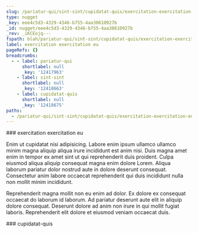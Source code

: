 ```yaml
---
slug: /pariatur-qui/sint-sint/cupidatat-quis/exercitation-exercitation-eu
type: nugget
_key: eee4c5d3-4329-4346-b755-4aa30610927b
_id: nugget/eee4c5d3-4329-4346-b755-4aa30610927b
_rev: _iKCEojq---
fspath: blah/pariatur-qui/sint-sint/cupidatat-quis/exercitation-exercitation-eu.md
label: exercitation exercitation eu
pageRefs: {}
breadcrumbs:
  - - label: pariatur-qui
      shortlabel: null
      _key: '12417963'
    - label: sint-sint
      shortlabel: null
      _key: '12418663'
    - label: cupidatat-quis
      shortlabel: null
      _key: '12418675'
paths:
  - /pariatur-qui/sint-sint/cupidatat-quis/exercitation-exercitation-eu
---
```


<NuggetArea>
<Nugget slug="/pariatur-qui/sint-sint/cupidatat-quis/exercitation-exercitation-eu" type="nugget" _key="eee4c5d3-4329-4346-b755-4aa30610927b" _id="nugget/eee4c5d3-4329-4346-b755-4aa30610927b" _rev="_iKCEojq---" fspath="blah/pariatur-qui/sint-sint/cupidatat-quis/exercitation-exercitation-eu.md" label="exercitation exercitation eu" paths="/pariatur-qui/sint-sint/cupidatat-quis/exercitation-exercitation-eu">
<NuggetBody>
### exercitation exercitation eu

Enim ut cupidatat nisi adipisicing. Labore enim ipsum ullamco ullamco minim magna aliquip aliqua irure incididunt est anim nisi. Duis magna amet enim in tempor ex amet sint ut qui reprehenderit duis proident. Culpa eiusmod aliqua aliquip consequat magna enim dolore Lorem. Aliqua laborum pariatur dolor nostrud aute in dolore deserunt consequat. Consectetur anim labore occaecat reprehenderit qui duis incididunt nulla non mollit minim incididunt.

Reprehenderit magna mollit non eu enim ad dolor. Ex dolore ex consequat occaecat do laborum id laborum. Ad pariatur deserunt aute elit in aliquip dolore consequat. Deserunt dolore ad anim non irure in qui mollit fugiat laboris. Reprehenderit elit dolore et eiusmod veniam occaecat duis.

</NuggetBody>
<Breadcrumbs>
<Crumbs>
<Crumb _key="12417963" label="pariatur-qui" /><Crumb _key="12418663" label="sint-sint" /><Crumb _key="12418675" label="cupidatat-quis" />
</Crumbs>
</Breadcrumbs>
</Nugget>

<NuggetsInbound>
</NuggetsInbound>
<NuggetsOutbound>
</NuggetsOutbound>
</NuggetArea>
<PassagesInbound>
<Passage direction="inbound" type="passage" _key="12418675" _id="passage/12418675" _rev="_iKCEojm---" label="cupidatat-quis" passage="cupidatat-quis" fspath="blah/pariatur-qui/sint-sint/cupidatat-quis" paths="/pariatur-qui/sint-sint/cupidatat-quis" slug="/pariatur-qui/sint-sint/cupidatat-quis">
<NuggetBody>
### cupidatat-quis

</NuggetBody>
<Breadcrumbs>
<Crumbs>
<Crumb _key="12417963" label="pariatur-qui" /><Crumb _key="12418663" label="sint-sint" />
</Crumbs>
</Breadcrumbs>
</Passage>

</PassagesInbound>
<PassagesOutbound>
</PassagesOutbound>